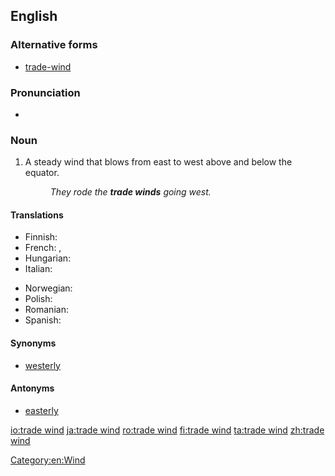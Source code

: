 ==English==

===Alternative forms===
* [[trade-wind]]

===Pronunciation===
* {{IPA|/ˈtreɪdˑwɪnd/|lang=en}}

===Noun===
{{en-noun|head=[[trade]] [[wind]]}}

# A steady wind that blows from east to west above and below the equator.
#: ''They rode the '''trade winds''' going west.''

====Translations====
{{trans-top|steady wind}}
* Finnish: {{t|fi|pasaatituuli}}
* French: {{t+|fr|alizé|m}}, {{t|fr|vent alizé|m}}
* Hungarian: {{t|hu|passzátszél}}
* Italian: {{t|it|aliseo|m}}
{{trans-mid}}
* Norwegian: {{t|no|passatvind|m}}
* Polish: {{t+|pl|pasat|m}}
* Romanian: {{t+|ro|alizeu|n}}
* Spanish: {{t|es|vientos alisios|m-p}}
{{trans-bottom}}

====Synonyms====
* [[westerly]]

====Antonyms====
* [[easterly]]

[[Category:en:Wind]]

[[io:trade wind]]
[[ja:trade wind]]
[[ro:trade wind]]
[[fi:trade wind]]
[[ta:trade wind]]
[[zh:trade wind]]